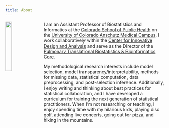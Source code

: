 ```yaml
---
title: About
---
```


<link rel="stylesheet" href="styles.css" type="text/css">

<img src="images/pic-of-me.jpg" style="width:20%; margin-right:20px" align="left">

I am an Assistant Professor of Biostatistics and Informatics at the [Colorado School of Public Health](http://www.ucdenver.edu/academics/colleges/PublicHealth/Pages/default.aspx) on the [University of Colorado Anschutz Medical Campus](https://www.cuanschutz.edu/). I work collaboratively within the [Center for Innovative Design and Analysis](cida.ucdenver.edu) and serve as the Director of the [Pulmonary Translational Biostatistics & Bioinformatics Core](https://medschool.cuanschutz.edu/pulmonary/research/ptrac). 

My methodological research interests include model selection, model transparency/interpretability, methods for missing data, statistical computation, data preprocessing, and post-selection inference. Additionally, I enjoy writing and thinking about best practices for statistical collaboration, and I have developed a curriculum for training the next generation of statistical practitioners. When I'm not researching or teaching, I enjoy spending time with my hilarious kids, playing disc golf, attending live concerts, going out for pizza, and hiking in the mountains. 
